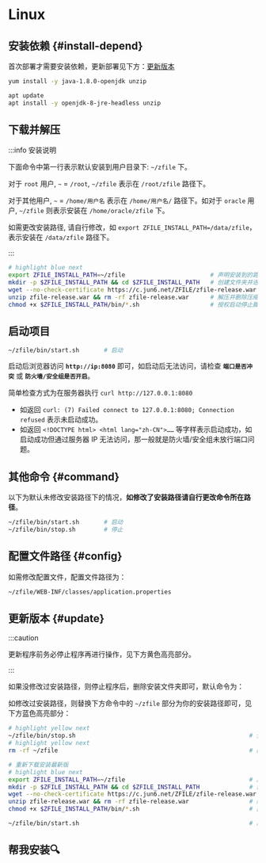 
# Linux

## 安装依赖 {#install-depend}

首次部署才需要安装依赖，更新部署见下方：[更新版本](#update)

<Tabs>
<TabItem value="centos" label="Centos">

```bash
yum install -y java-1.8.0-openjdk unzip
```

</TabItem>
<TabItem value="ubuntu" label="Ubuntu">

```bash
apt update
apt install -y openjdk-8-jre-headless unzip
```

</TabItem>
</Tabs>


## 下载并解压

:::info 安装说明

下面命令中第一行表示默认安装到用户目录下: `~/zfile` 下。

对于 `root` 用户, `~`  = `/root`,  `~/zfile` 表示在 `/root/zfile` 路径下。

对于其他用户,  `~` = `/home/用户名` 表示在 `/home/用户名/` 路径下。如对于 `oracle` 用户,  `~/zfile` 则表示安装在 `/home/oracle/zfile` 下。

如需更改安装路径, 请自行修改，如 `export ZFILE_INSTALL_PATH=/data/zfile`，表示安装在 `/data/zfile` 路径下。

:::

```bash showLineNumbers
# highlight blue next
export ZFILE_INSTALL_PATH=~/zfile                        # 声明安装到的路径
mkdir -p $ZFILE_INSTALL_PATH && cd $ZFILE_INSTALL_PATH   # 创建文件夹并进入
wget --no-check-certificate https://c.jun6.net/ZFILE/zfile-release.war          # 下载 zfile 最新版
unzip zfile-release.war && rm -rf zfile-release.war      # 解压并删除压缩包
chmod +x $ZFILE_INSTALL_PATH/bin/*.sh                    # 授权启动停止脚本
```

## 启动项目

```bash showLineNumbers
~/zfile/bin/start.sh       # 启动
```

启动后浏览器访问 **`http://ip:8080`** 即可，如启动后无法访问，请检查 **`端口是否冲突`** 或 **`防火墙/安全组是否开启`**。

简单检查方式为在服务器执行 `curl http://127.0.0.1:8080`
- 如返回 `curl: (7) Failed connect to 127.0.0.1:8080; Connection refused` 表示未启动成功。
- 如返回 `<!DOCTYPE html> <html lang="zh-CN">……` 等字样表示启动成功，如启动成功但通过服务器 IP 无法访问，那一般就是防火墙/安全组未放行端口问题。


## 其他命令 {#command}

以下为默认未修改安装路径下的情况，**如修改了安装路径请自行更改命令所在路径**。

```bash showLineNumbers
~/zfile/bin/start.sh       # 启动
~/zfile/bin/stop.sh        # 停止
```

## 配置文件路径 {#config}

如需修改配置文件，配置文件路径为：

```bash showLineNumbers
~/zfile/WEB-INF/classes/application.properties
```

## 更新版本 {#update}

:::caution

更新程序前务必停止程序再进行操作，见下方黄色高亮部分。

:::

如果没修改过安装路径，则停止程序后，删除安装文件夹即可，默认命令为：

如修改过安装路径，则替换下方命令中的 `~/zfile` 部分为你的安装路径即可，见下方蓝色高亮部分：





```bash showLineNumbers
# highlight yellow next
~/zfile/bin/stop.sh                                                 # 停止程序
# highlight yellow next
rm -rf ~/zfile                                                      # 删除安装文件夹

# 重新下载安装最新版
# highlight blue next
export ZFILE_INSTALL_PATH=~/zfile                                   # 声明安装到的路径
mkdir -p $ZFILE_INSTALL_PATH && cd $ZFILE_INSTALL_PATH              # 创建文件夹并进入
wget --no-check-certificate https://c.jun6.net/ZFILE/zfile-release.war                     # 下载 zfile 最新版
unzip zfile-release.war && rm -rf zfile-release.war                 # 解压并删除压缩包
chmod +x $ZFILE_INSTALL_PATH/bin/*.sh                               # 授权启动停止脚本

~/zfile/bin/start.sh                                                # 启动项目
```

## 帮我安装🔍
<HelpInfoSub />
